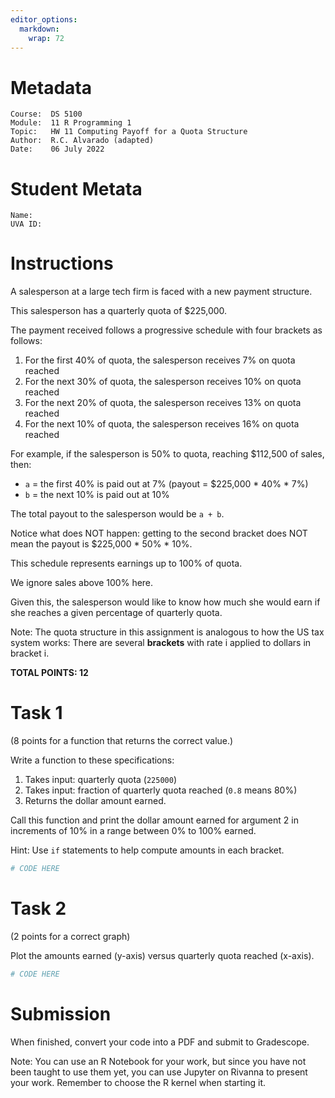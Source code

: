 ```yaml
---
editor_options: 
  markdown: 
    wrap: 72
---
```


# Metadata

    Course:  DS 5100
    Module:  11 R Programming 1
    Topic:   HW 11 Computing Payoff for a Quota Structure
    Author:  R.C. Alvarado (adapted)
    Date:    06 July 2022

# Student Metata

    Name:
    UVA ID:

# Instructions

A salesperson at a large tech firm is faced with a new payment
structure.

This salesperson has a quarterly quota of \$225,000.

The payment received follows a progressive schedule with four brackets
as follows:

1.  For the first 40% of quota, the salesperson receives 7% on quota
    reached
2.  For the next 30% of quota, the salesperson receives 10% on quota
    reached
3.  For the next 20% of quota, the salesperson receives 13% on quota
    reached
4.  For the next 10% of quota, the salesperson receives 16% on quota
    reached

For example, if the salesperson is 50% to quota, reaching \$112,500 of
sales, then:

-   `a` = the first 40% is paid out at 7% (payout = \$225,000 \* 40% \*
    7%)
-   `b` = the next 10% is paid out at 10%

The total payout to the salesperson would be `a + b`.

Notice what does NOT happen: getting to the second bracket does NOT mean
the payout is \$225,000 \* 50% \* 10%.

This schedule represents earnings up to 100% of quota.

We ignore sales above 100% here.

Given this, the salesperson would like to know how much she would earn
if she reaches a given percentage of quarterly quota.

Note: The quota structure in this assignment is analogous to how the US
tax system works: There are several **brackets** with rate i applied to
dollars in bracket i.

**TOTAL POINTS: 12**

# Task 1

(8 points for a function that returns the correct value.)

Write a function to these specifications:

1.  Takes input: quarterly quota (`225000`)
2.  Takes input: fraction of quarterly quota reached (`0.8` means 80%)
3.  Returns the dollar amount earned.

Call this function and print the dollar amount earned for argument 2 in
increments of 10% in a range between 0% to 100% earned.

Hint: Use `if` statements to help compute amounts in each bracket.

```r
# CODE HERE
```

# Task 2

(2 points for a correct graph)

Plot the amounts earned (y-axis) versus quarterly quota reached
(x-axis).

```r
# CODE HERE
```

# Submission

When finished, convert your code into a PDF and submit to Gradescope.

Note: You can use an R Notebook for your work, but since you have not
been taught to use them yet, you can use Jupyter on Rivanna to present
your work. Remember to choose the R kernel when starting it.
